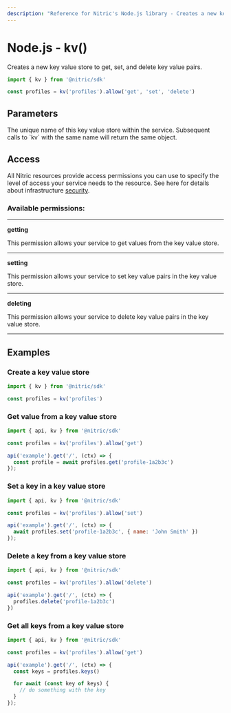 ```yaml
---
description: "Reference for Nitric's Node.js library - Creates a new key value store to get, set, and delete key value pairs."
---
```


# Node.js - kv()

Creates a new key value store to get, set, and delete key value pairs.

```javascript
import { kv } from '@nitric/sdk'

const profiles = kv('profiles').allow('get', 'set', 'delete')
```

## Parameters

<Properties>
  <Property name="name" required type="string">
    The unique name of this key value store within the service. Subsequent calls
    to `kv` with the same name will return the same object.
  </Property>
</Properties>

## Access

All Nitric resources provide access permissions you can use to specify the level of access your service needs to the resource. See here for details about infrastructure [security](/get-started/foundations/infrastructure/security).

### Available permissions:

---

**getting**

This permission allows your service to get values from the key value store.

---

**setting**

This permission allows your service to set key value pairs in the key value store.

---

**deleting**

This permission allows your service to delete key value pairs in the key value store.

---

## Examples

### Create a key value store

```javascript
import { kv } from '@nitric/sdk'

const profiles = kv('profiles')
```

### Get value from a key value store

```javascript
import { api, kv } from '@nitric/sdk'

const profiles = kv('profiles').allow('get')

api('example').get('/', (ctx) => {
  const profile = await profiles.get('profile-1a2b3c')
});
```

### Set a key in a key value store

```javascript
import { api, kv } from '@nitric/sdk'

const profiles = kv('profiles').allow('set')

api('example').get('/', (ctx) => {
  await profiles.set('profile-1a2b3c', { name: 'John Smith' })
});
```

### Delete a key from a key value store

```javascript
import { api, kv } from '@nitric/sdk'

const profiles = kv('profiles').allow('delete')

api('example').get('/', (ctx) => {
  profiles.delete('profile-1a2b3c')
})
```

### Get all keys from a key value store

```javascript
import { api, kv } from '@nitric/sdk'

const profiles = kv('profiles').allow('get')

api('example').get('/', (ctx) => {
  const keys = profiles.keys()

  for await (const key of keys) {
    // do something with the key
  }
});
```
